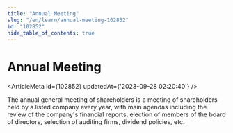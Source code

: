 ```yaml
---
title: "Annual Meeting"
slug: "/en/learn/annual-meeting-102852"
id: "102852"
hide_table_of_contents: true
---
```



# Annual Meeting

<ArticleMeta id={102852} updatedAt={'2023-09-28 02:20:40'} />
<div className='border-solid border-b border-t-0 my-4 border-[var(--ifm-color-gray-300)]' />

The annual general meeting of shareholders is a meeting of shareholders held by a listed company every year, with main agendas including the review of the company's financial reports, election of members of the board of directors, selection of auditing firms, dividend policies, etc.
